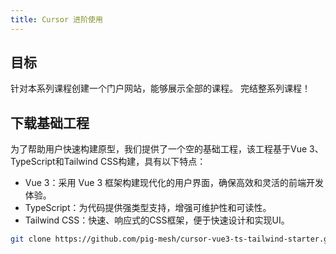 ```yaml
---
title: Cursor 进阶使用
---
```



## 目标

针对本系列课程创建一个门户网站，能够展示全部的课程。 完结整系列课程！



## 下载基础工程

为了帮助用户快速构建原型，我们提供了一个空的基础工程，该工程基于Vue 3、TypeScript和Tailwind CSS构建，具有以下特点：

- Vue 3：采用 Vue 3 框架构建现代化的用户界面，确保高效和灵活的前端开发体验。
- TypeScript：为代码提供强类型支持，增强可维护性和可读性。
- Tailwind CSS：快速、响应式的CSS框架，便于快速设计和实现UI。


```bash
git clone https://github.com/pig-mesh/cursor-vue3-ts-tailwind-starter.git
```



